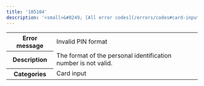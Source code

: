 ---
title: '105104'  
description: '<small>&#8249; [All error codes](/errors/codes#card-input-and-registration)</small>'
---
  
<table>
    <tbody>
        <tr>
            <th class="header"><strong>Error message</strong></th>
            <td class="table-content">Invalid PIN format</td>
        </tr>
        <tr>
            <th class="header"><strong>Description</strong></th>
            <td class="table-content">The format of the personal identification number is not valid.</td>
        </tr>
        <tr>
            <th class="header"><strong>Categories</strong></th>
            <td class="table-content">  
<div class="label">Card input</div>
</td>
        </tr>
    </tbody>
</table>  
